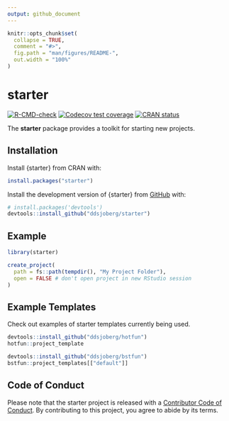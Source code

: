 ```yaml
---
output: github_document
---
```

<!-- README.md is generated from README.Rmd. Please edit that file -->

```r
knitr::opts_chunk$set(
  collapse = TRUE,
  comment = "#>",
  fig.path = "man/figures/README-",
  out.width = "100%"
) 

```

# starter

<!-- badges: start -->
[![R-CMD-check](https://github.com/ddsjoberg/starter/workflows/R-CMD-check/badge.svg)](https://github.com/ddsjoberg/starter/actions)
[![Codecov test coverage](https://codecov.io/gh/ddsjoberg/starter/branch/main/graph/badge.svg)](https://codecov.io/gh/ddsjoberg/starter?branch=main)
[![CRAN status](https://www.r-pkg.org/badges/version/starter)](https://CRAN.R-project.org/package=starter)
<!-- badges: end -->

The **starter** package provides a toolkit for starting new projects. 

## Installation

Install {starter} from CRAN with:

``` r
install.packages("starter")
```

Install the development version of {starter} from [GitHub](https://github.com/ddsjoberg/starter) with:

``` r
# install.packages('devtools')
devtools::install_github("ddsjoberg/starter")
```
## Example

```r
library(starter)

create_project(
  path = fs::path(tempdir(), "My Project Folder"),
  open = FALSE # don't open project in new RStudio session
)
```

## Example Templates

Check out examples of starter templates currently being used.

```r
devtools::install_github("ddsjoberg/hotfun")
hotfun::project_template

devtools::install_github("ddsjoberg/bstfun")
bstfun::project_templates[["default"]]
```
## Code of Conduct

Please note that the starter project is released with a [Contributor Code of Conduct](https://contributor-covenant.org/version/2/0/CODE_OF_CONDUCT.html). By contributing to this project, you agree to abide by its terms.


